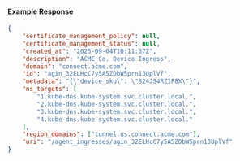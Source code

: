 #### Example Response

```json
{
	"certificate_management_policy": null,
	"certificate_management_status": null,
	"created_at": "2025-09-04T10:11:37Z",
	"description": "ACME Co. Device Ingress",
	"domain": "connect.acme.com",
	"id": "agin_32ELHcC7y5A5ZDbW5prn13UplVf",
	"metadata": "{\"device_sku\": \"824JS4RZ1F8X\"}",
	"ns_targets": [
		"1.kube-dns.kube-system.svc.cluster.local.",
		"2.kube-dns.kube-system.svc.cluster.local.",
		"3.kube-dns.kube-system.svc.cluster.local.",
		"4.kube-dns.kube-system.svc.cluster.local."
	],
	"region_domains": ["tunnel.us.connect.acme.com"],
	"uri": "/agent_ingresses/agin_32ELHcC7y5A5ZDbW5prn13UplVf"
}
```
